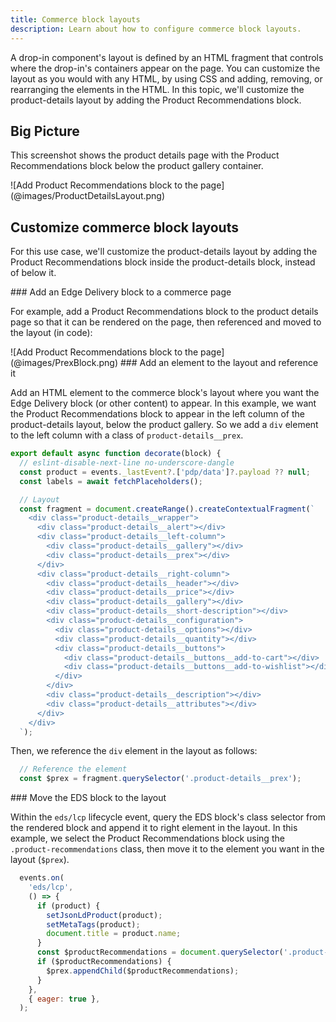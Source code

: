 ```yaml
---
title: Commerce block layouts
description: Learn about how to configure commerce block layouts.
---
```



A drop-in component's layout is defined by an HTML fragment that controls where the drop-in's containers appear on the page. You can customize the layout as you would with any HTML, by using CSS and adding, removing, or rearranging the elements in the HTML. In this topic, we'll customize the product-details layout by adding the Product Recommendations block.

## Big Picture

This screenshot shows the product details page with the Product Recommendations block below the product gallery container.

<Diagram caption="Add Product Recommendations block to the page">
![Add Product Recommendations block to the page](@images/ProductDetailsLayout.png)
</Diagram>

## Customize commerce block layouts

For this use case, we'll customize the product-details layout by adding the Product Recommendations block inside the product-details block, instead of below it.

<Tasks>
<Task>
### Add an Edge Delivery block to a commerce page

For example, add a Product Recommendations block to the product details page so that it can be rendered on the page, then referenced and moved to the layout (in code):

<Diagram caption="Add Product Recommendations block to the page">
![Add Product Recommendations block to the page](@images/PrexBlock.png)
</Diagram>

</Task>

<Task>
### Add an element to the layout and reference it

Add an HTML element to the commerce block's layout where you want the Edge Delivery block (or other content) to appear. In this example, we want the Product Recommendations block to appear in the left column of the product-details layout, below the product gallery. So we add a `div` element to the left column with a class of `product-details__prex`.

```js ins={12}
export default async function decorate(block) {
  // eslint-disable-next-line no-underscore-dangle
  const product = events._lastEvent?.['pdp/data']?.payload ?? null;
  const labels = await fetchPlaceholders();

  // Layout
  const fragment = document.createRange().createContextualFragment(`
    <div class="product-details__wrapper">
      <div class="product-details__alert"></div>
      <div class="product-details__left-column">
        <div class="product-details__gallery"></div>
        <div class="product-details__prex"></div>
      </div>
      <div class="product-details__right-column">
        <div class="product-details__header"></div>
        <div class="product-details__price"></div>
        <div class="product-details__gallery"></div>
        <div class="product-details__short-description"></div>
        <div class="product-details__configuration">
          <div class="product-details__options"></div>
          <div class="product-details__quantity"></div>
          <div class="product-details__buttons">
            <div class="product-details__buttons__add-to-cart"></div>
            <div class="product-details__buttons__add-to-wishlist"></div>
          </div>
        </div>
        <div class="product-details__description"></div>
        <div class="product-details__attributes"></div>
      </div>
    </div>
  `);
```

Then, we reference the `div` element in the layout as follows:

```js
  // Reference the element
  const $prex = fragment.querySelector('.product-details__prex');
```
</Task>

<Task>
### Move the EDS block to the layout

Within the `eds/lcp` lifecycle event, query the EDS block's class selector from the rendered block and append it to right element in the layout. In this example, we select the Product Recommendations block using the `.product-recommendations` class, then move it to the element you want in the layout (`$prex`).

```js ins={9-12}
  events.on(
    'eds/lcp',
    () => {
      if (product) {
        setJsonLdProduct(product);
        setMetaTags(product);
        document.title = product.name;
      }
      const $productRecommendations = document.querySelector('.product-recommendations');
      if ($productRecommendations) {
        $prex.appendChild($productRecommendations);
      }
    },
    { eager: true },
  );
```
</Task>

</Tasks>
